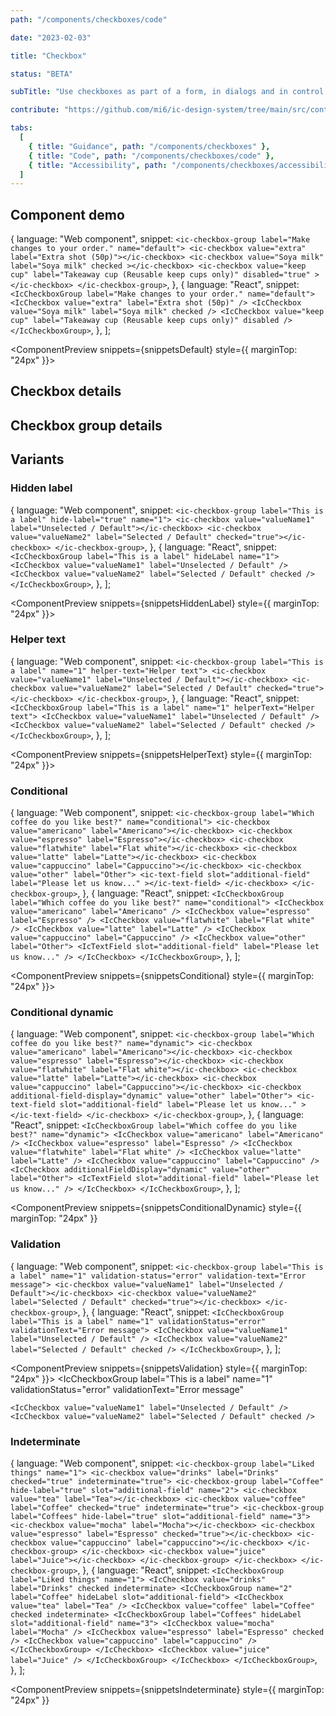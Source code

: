 ```yaml
---
path: "/components/checkboxes/code"

date: "2023-02-03"

title: "Checkbox"

status: "BETA"

subTitle: "Use checkboxes as part of a form, in dialogs and in control areas such as filters or settings."

contribute: "https://github.com/mi6/ic-design-system/tree/main/src/content/structured/components/checkboxes"

tabs:
  [
    { title: "Guidance", path: "/components/checkboxes" },
    { title: "Code", path: "/components/checkboxes/code" },
    { title: "Accessibility", path: "/components/checkboxes/accessibility" },
  ]
---
```



## Component demo

  {
    language: "Web component",
    snippet: `<ic-checkbox-group label="Make changes to your order." name="default">
  <ic-checkbox value="extra" label="Extra shot (50p)"></ic-checkbox>
  <ic-checkbox value="Soya milk" label="Soya milk" checked ></ic-checkbox>
  <ic-checkbox value="keep cup" label="Takeaway cup (Reusable keep cups only)" disabled="true" ></ic-checkbox>
</ic-checkbox-group>`,
  },
  {
    language: "React",
    snippet: `<IcCheckboxGroup label="Make changes to your order." name="default">
  <IcCheckbox value="extra" label="Extra shot (50p)" />
  <IcCheckbox value="Soya milk" label="Soya milk" checked />
  <IcCheckbox value="keep cup" label="Takeaway cup (Reusable keep cups only)" disabled />
</IcCheckboxGroup>`,
  },
];

<ComponentPreview snippets={snippetsDefault} style={{ marginTop: "24px" }}>
  <IcCheckboxGroup label="Make changes to your order." name="default">
    <IcCheckbox value="extra" label="Extra shot (50p)" />
    <IcCheckbox value="Soya milk" label="Soya milk" checked />
    <IcCheckbox
      value="keep cup"
      label="Takeaway cup (Reusable keep cups only)"
      disabled
    />
  </IcCheckboxGroup>
</ComponentPreview>

## Checkbox details

<ComponentDetails component="ic-checkbox" />

## Checkbox group details

<ComponentDetails component="ic-checkbox-group" />

## Variants

### Hidden label

  {
    language: "Web component",
    snippet: `<ic-checkbox-group label="This is a label" hide-label="true" name="1">
  <ic-checkbox value="valueName1" label="Unselected / Default"></ic-checkbox>
  <ic-checkbox value="valueName2" label="Selected / Default" checked="true"></ic-checkbox>
</ic-checkbox-group>`,
  },
  {
    language: "React",
    snippet: `<IcCheckboxGroup label="This is a label" hideLabel name="1">
  <IcCheckbox value="valueName1" label="Unselected / Default" />
  <IcCheckbox value="valueName2" label="Selected / Default" checked />
</IcCheckboxGroup>`,
  },
];

<ComponentPreview snippets={snippetsHiddenLabel} style={{ marginTop: "24px" }}>
  <IcCheckboxGroup label="This is a label" hideLabel name="1">
    <IcCheckbox value="valueName1" label="Unselected / Default" />
    <IcCheckbox value="valueName2" label="Selected / Default" checked />
  </IcCheckboxGroup>
</ComponentPreview>

### Helper text

  {
    language: "Web component",
    snippet: `<ic-checkbox-group label="This is a label" name="1" helper-text="Helper text">
  <ic-checkbox value="valueName1" label="Unselected / Default"></ic-checkbox>
  <ic-checkbox value="valueName2" label="Selected / Default" checked="true"></ic-checkbox>
</ic-checkbox-group>`,
  },
  {
    language: "React",
    snippet: `<IcCheckboxGroup label="This is a label" name="1" helperText="Helper text">
  <IcCheckbox value="valueName1" label="Unselected / Default" />
  <IcCheckbox value="valueName2" label="Selected / Default" checked />
</IcCheckboxGroup>`,
  },
];

<ComponentPreview snippets={snippetsHelperText} style={{ marginTop: "24px" }}>
  <IcCheckboxGroup label="This is a label" name="1" helperText="Helper text">
    <IcCheckbox value="valueName1" label="Unselected / Default" />
    <IcCheckbox value="valueName2" label="Selected / Default" checked />
  </IcCheckboxGroup>
</ComponentPreview>

### Conditional

  {
    language: "Web component",
    snippet: `<ic-checkbox-group label="Which coffee do you like best?" name="conditional">
  <ic-checkbox value="americano" label="Americano"></ic-checkbox>
  <ic-checkbox value="espresso" label="Espresso"></ic-checkbox>
  <ic-checkbox value="flatwhite" label="Flat white"></ic-checkbox>
  <ic-checkbox value="latte" label="Latte"></ic-checkbox>
  <ic-checkbox value="cappuccino" label="Cappuccino"></ic-checkbox>
  <ic-checkbox value="other" label="Other">
    <ic-text-field
      slot="additional-field"
      label="Please let us know..."
    ></ic-text-field>
  </ic-checkbox>
</ic-checkbox-group>`,
  },
  {
    language: "React",
    snippet: `<IcCheckboxGroup label="Which coffee do you like best?" name="conditional">
  <IcCheckbox value="americano" label="Americano" />
  <IcCheckbox value="espresso" label="Espresso" />
  <IcCheckbox value="flatwhite" label="Flat white" />
  <IcCheckbox value="latte" label="Latte" />
  <IcCheckbox value="cappuccino" label="Cappuccino" />
  <IcCheckbox value="other" label="Other">
    <IcTextField
      slot="additional-field"
      label="Please let us know..."
    />
  </IcCheckbox>
</IcCheckboxGroup>`,
  },
];

<ComponentPreview snippets={snippetsConditional} style={{ marginTop: "24px" }}>
  <IcCheckboxGroup label="Which coffee do you like best?" name="conditional">
    <IcCheckbox value="americano" label="Americano" />
    <IcCheckbox value="espresso" label="Espresso" />
    <IcCheckbox value="flatwhite" label="Flat white" />
    <IcCheckbox value="latte" label="Latte" />
    <IcCheckbox value="cappuccino" label="Cappuccino" />
    <IcCheckbox value="other" label="Other">
      <IcTextField slot="additional-field" label="Please let us know..." />
    </IcCheckbox>
  </IcCheckboxGroup>
</ComponentPreview>

### Conditional dynamic

  {
    language: "Web component",
    snippet: `<ic-checkbox-group label="Which coffee do you like best?" name="dynamic">
  <ic-checkbox value="americano" label="Americano"></ic-checkbox>
  <ic-checkbox value="espresso" label="Espresso"></ic-checkbox>
  <ic-checkbox value="flatwhite" label="Flat white"></ic-checkbox>
  <ic-checkbox value="latte" label="Latte"></ic-checkbox>
  <ic-checkbox value="cappuccino" label="Cappuccino"></ic-checkbox>
  <ic-checkbox additional-field-display="dynamic" value="other" label="Other">
    <ic-text-field
      slot="additional-field"
      label="Please let us know..."
    ></ic-text-field>
  </ic-checkbox>
</ic-checkbox-group>`,
  },
  {
    language: "React",
    snippet: `<IcCheckboxGroup label="Which coffee do you like best?" name="dynamic">
  <IcCheckbox value="americano" label="Americano" />
  <IcCheckbox value="espresso" label="Espresso" />
  <IcCheckbox value="flatwhite" label="Flat white" />
  <IcCheckbox value="latte" label="Latte" />
  <IcCheckbox value="cappuccino" label="Cappuccino" />
  <IcCheckbox additionalFieldDisplay="dynamic" value="other" label="Other">
    <IcTextField
      slot="additional-field"
      label="Please let us know..."
    />
  </IcCheckbox>
</IcCheckboxGroup>`,
  },
];

<ComponentPreview
  snippets={snippetsConditionalDynamic}
  style={{ marginTop: "24px" }}
>
  <IcCheckboxGroup label="Which coffee do you like best?" name="dynamic">
    <IcCheckbox value="americano" label="Americano" />
    <IcCheckbox value="espresso" label="Espresso" />
    <IcCheckbox value="flatwhite" label="Flat white" />
    <IcCheckbox value="latte" label="Latte" />
    <IcCheckbox value="cappuccino" label="Cappuccino" />
    <IcCheckbox additionalFieldDisplay="dynamic" value="other" label="Other">
      <IcTextField slot="additional-field" label="Please let us know..." />
    </IcCheckbox>
  </IcCheckboxGroup>
</ComponentPreview>

### Validation

  {
    language: "Web component",
    snippet: `<ic-checkbox-group label="This is a label" name="1" validation-status="error" validation-text="Error message">
  <ic-checkbox value="valueName1" label="Unselected / Default"></ic-checkbox>
  <ic-checkbox value="valueName2" label="Selected / Default" checked="true"></ic-checkbox>
</ic-checkbox-group>`,
  },
  {
    language: "React",
    snippet: `<IcCheckboxGroup label="This is a label" name="1" validationStatus="error" validationText="Error message">
  <IcCheckbox value="valueName1" label="Unselected / Default" />
  <IcCheckbox value="valueName2" label="Selected / Default" checked />
</IcCheckboxGroup>`,
  },
];

<ComponentPreview snippets={snippetsValidation} style={{ marginTop: "24px" }}>
  <IcCheckboxGroup
    label="This is a label"
    name="1"
    validationStatus="error"
    validationText="Error message"
  >
    <IcCheckbox value="valueName1" label="Unselected / Default" />
    <IcCheckbox value="valueName2" label="Selected / Default" checked />
  </IcCheckboxGroup>
</ComponentPreview>

### Indeterminate

  {
    language: "Web component",
    snippet: `<ic-checkbox-group label="Liked things" name="1">
  <ic-checkbox value="drinks" label="Drinks" checked="true" indeterminate="true">
    <ic-checkbox-group label="Coffee" hide-label="true" slot="additional-field" name="2">
      <ic-checkbox value="tea" label="Tea"></ic-checkbox>
      <ic-checkbox value="coffee" label="Coffee" checked="true" indeterminate="true">
        <ic-checkbox-group label="Coffees" hide-label="true" slot="additional-field" name="3">
          <ic-checkbox value="mocha" label="Mocha"></ic-checkbox>
          <ic-checkbox value="espresso" label="Espresso" checked="true"></ic-checkbox>
          <ic-checkbox value="cappuccino" label="cappuccino"></ic-checkbox>
        </ic-checkbox-group>
      </ic-checkbox>
      <ic-checkbox value="juice" label="Juice"></ic-checkbox>
    </ic-checkbox-group>
  </ic-checkbox>
</ic-checkbox-group>`,
  },
  {
    language: "React",
    snippet: `<IcCheckboxGroup label="Liked things" name="1">
  <IcCheckbox value="drinks" label="Drinks" checked indeterminate>
    <IcCheckboxGroup name="2" label="Coffee" hideLabel slot="additional-field">
      <IcCheckbox value="tea" label="Tea" />
      <IcCheckbox value="coffee" label="Coffee" checked indeterminate>
        <IcCheckboxGroup label="Coffees" hideLabel slot="additional-field" name="3">
          <IcCheckbox value="mocha" label="Mocha" />
          <IcCheckbox value="espresso" label="Espresso" checked />
          <IcCheckbox value="cappuccino" label="cappuccino" />
        </IcCheckboxGroup>
      </IcCheckbox>
      <IcCheckbox value="juice" label="Juice" />
    </IcCheckboxGroup>
  </IcCheckbox>
</IcCheckboxGroup>`,
  },
];

<ComponentPreview
  snippets={snippetsIndeterminate}
  style={{ marginTop: "24px" }}
>
  <IcCheckboxGroup label="Liked things" name="1">
    <IcCheckbox value="drinks" label="Drinks" checked indeterminate>
      <IcCheckboxGroup
        name="2"
        label="Coffee"
        hideLabel
        slot="additional-field"
      >
        <IcCheckbox value="tea" label="Tea" />
        <IcCheckbox value="coffee" label="Coffee" checked indeterminate>
          <IcCheckboxGroup
            label="Coffees"
            hideLabel
            slot="additional-field"
            name="3"
          >
            <IcCheckbox value="mocha" label="Mocha" />
            <IcCheckbox value="espresso" label="Espresso" checked />
            <IcCheckbox value="cappuccino" label="cappuccino" />
          </IcCheckboxGroup>
        </IcCheckbox>
        <IcCheckbox value="juice" label="Juice" />
      </IcCheckboxGroup>
    </IcCheckbox>
  </IcCheckboxGroup>
</ComponentPreview>
